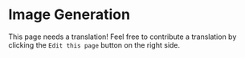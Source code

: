 # Image Generation

This page needs a translation! Feel free to contribute a translation by clicking the `Edit this page` button on the right side.
